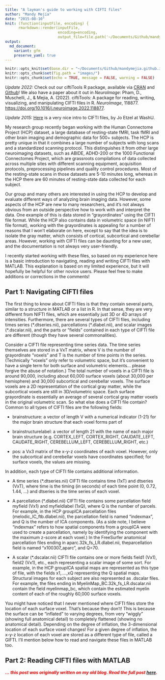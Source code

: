 ```yaml
---
title: "A layman's guide to working with CIFTI files"
author: "Mandy Mejia"
date: "2015-08-10"
knit: (function(inputFile, encoding) { 
      rmarkdown::render(inputFile,
                        encoding=encoding, 
                        output_file=file.path('~/Documents/Github/mandymejia.github.io/_posts/', '2015-08-10-Layman-CIFTI.md')) })
output:
  md_document:
    variant: gfm
    preserve_yaml: true
---
```


```r
knitr::opts_knit$set(base.dir = "~/Documents/Github/mandymejia.github.io/", base.url = "/")
knitr::opts_chunk$set(fig.path = "images/")
knitr::opts_chunk$set(echo = TRUE, message = FALSE, warning = FALSE)
```

*Update 2022:* Check out our ciftiTools R package, available via [CRAN](https://cran.r-project.org/web/packages/ciftiTools/index.html) and [Github](https://github.com/mandymejia/ciftiTools)!  We also have a paper about it out in *NeuroImage*: Pham, D., Muschelli, J., & Mejia, A. (2022). ciftiTools: A package for reading, writing, visualizing, and manipulating CIFTI files in R. *NeuroImage*, 118877. [https://doi.org/10.1016/j.neuroimage.2022.118877](https://doi.org/10.1016/j.neuroimage.2022.118877). 

*Update 2015:* [Here](https://mvpa.blogspot.com/2014/03/nifti-cifti-gifti-in-hcp-and-workbench.html) is a very nice intro to CIFTI files, by Jo Etzel at WashU.

My research group recently began working with the Human Connectome Project (HCP) dataset, a large database of resting-state fMRI, task fMRI and other brain imaging and demographic data for 500+ subjects.  The HCP is pretty unique in that it combines a large number of subjects with long scans and a standardized scanning protocol.  This distinguishes it from other large neuroimaging datasets, such as ABIDE, ADHD-200 or the 1000 Functional Connectomes Project, which are grassroots compilations of data collected across multiple sites with different scanning equipment, acquisition protocols, preprocessing pipelines and quality control procedures.  Most of the resting-state scans in those datasets are 5-10 minutes long, whereas in the HCP there are 60 minutes of resting-state data collected for each subject. 

Our group and many others are interested in using the HCP to develop and evaluate different ways of analyzing brain imaging data.  However, some aspects of the HCP are new to many researchers, and it's not always obvious from an outside perspective how to work with and interpret the data.  One example of this is data stored in "grayordinates" using the CIFTI file format.  While the HCP also contains data in volumetric space (in NIFTI file format), working with the grayordinates is appealing for a number of reasons that I won't elaborate on here, except to say that the idea is to isolate the gray matter, which consists of cortical, subcortical and cerebellar areas.  However, working with CIFTI files can be daunting for a new user, and the documentation is not always very user-friendly.

I recently started working with these files, so based on my experience here is a basic introduction to navigating, reading and writing CIFTI files with MATLAB.  This explanation is based on my limited experience, but it will hopefully be helpful for other novice users.  Please feel free to make additions or corrections in the comments!

## Part 1: Navigating CIFTI files

The first thing to know about CIFTI files is that they contain several parts, similar to a structure in MATLAB or a list in R.  In that sense, they are very different from NIFTI files, which are essentially just 3D or 4D arrays of intensities.  Furthermore, there are several types of CIFTI files, including times series (\*.dtseries.nii), parcellations (\*.dlabel.nii), and scalar images (\*.dscalar.nii), and the parts or "fields" contained in each type of CIFTI file are different (though they have several commonalities). 

Consider a CIFTI file representing time series data.  The time series themselves are stored in a VxT matrix, where V is the number of grayordinate "voxels" and T is the number of time points in the series.  (Technically "voxels" only refer to volumetric space, but it's convenient to have a single term for both surface and volumetric elements... please forgive the abuse of notation.)  The total number of voxels in a CIFTI file is around 90,000, including about 60,000 surface voxels (about 30,000 per hemisphere) and 30,000 subcortical and cerebellar voxels.  The surface voxels are a 2D representation of the cortical gray matter, while the subcortical voxels are still in 3D/volumetric space.  Each surface grayordinate is essentially an average of several cortical gray matter voxels in the original volumetric scan.  So what else does a CIFTI file contain?  Common to all types of CIFTI files are the following fields:

* brainstructure: a vector of length V with a numerical indicator (1-21) for the major brain structure that each voxel forms part of

* brainstructurelabel: a vector of length 21 with the name of each major brain structure (e.g. CORTEX_LEFT, CORTEX_RIGHT, CAUDATE_LEFT, CAUDATE_RIGHT, CEREBELLUM_LEFT, CEREBELLUM_RIGHT, etc.)

* pos: a Vx3 matrix of the x-y-z coordinates of each voxel.  However, only the subcortical and cerebellar voxels have coordinates specified; for surface voxels, the values are missing.

In addition, each type of CIFTI file contains additional information.

* A time series (*.dtseries.nii) CIFTI file contains time (1xT) and dtseries (VxT), where time is the timing (in seconds) of each time point (0, 0.72, 1.44, …) and dtseries is the time series of each voxel.

* A parcellation (*.dlabel.nii) CIFTI file contains some parcellation field myfield (Vx1) and myfieldlabel (1xQ), where Q is the number of parcels.  For example, in the HCP groupICA parcellation files (melodic_IC_ftb.dlabel.nii), the parcellation field is named "indexmax", and Q is the number of ICA components.  (As a side note, I believe "indexmax" refers to how spatial components from a groupICA were used to create a parcellation, namely by identifying the component with the maximum z-score at each voxel.)  In the FreeSurfer anatomical parcellation files ending in aparc.32k_fs_LR.dlabel.nii, theparcellation field is named "x100307_aparc", and Q=70.

* A scalar (*.dscalar.nii) CIFTI file contains one or more fields field1 (Vx1), field2 (Vx1), etc., each representing a scalar image of some sort.  For example, in the HCP groupICA spatial maps are represented as this type of file, with the fields x1,….,xQ representing the Q spatial maps.  Structural images for each subject are also represented as .dscalar files.  For example, the files ending in MyelinMap_BC.32k_fs_LR.dscalar.nii contain the field myelinmap_bc, which contain the estimated myelin content of each of the roughly 60,000 surface voxels.

You might have noticed that I never mentioned where CIFTI files store the location of each surface voxel.  That's because they don't!  This is because the surface can be "inflated" to varying degrees, from very "wiggly" (showing full anatomical detail) to completely flattened (showing no anatomical detail).  Depending on the degree of inflation, the 3-dimensional location of each surface voxel changes!  For a given degree of inflation, the x-y-z location of each voxel are stored as a different type of file, called a GIFTI.  I'll mention below how to read and navigate these files in MATLAB too.

## Part 2: Reading CIFTI files with MATLAB

<span style="color:red"> ***... this post was originally written on my old blog.  Read the full post [here](https://mandymejia.wordpress.com/2015/08/10/a-laymans-guide-to-working-with-cifti-files/). *** </span>
